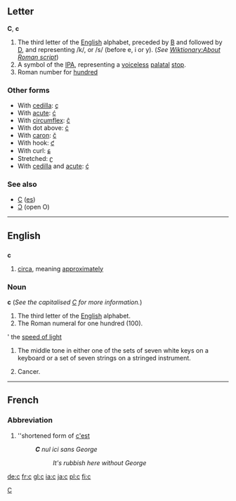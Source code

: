 {{see|C}}
==Letter==
'''C''', '''c'''

#The third letter of the [[English]] alphabet, preceded by [[B]] and followed by [[D]], and representing /k/, or /s/ (before e, i or y). (''See [[Wiktionary:About Roman script]]'')
#A symbol of the [[IPA]], representing a [[voiceless]] [[palatal]] [[stop]].
#Roman number for [[hundred]] 

===Other forms===
*With [[cedilla]]: [[ç]]
*With [[acute]]: [[ć]]
*With [[circumflex]]: [[ĉ]]
*With dot above: [[ċ]]
*With [[caron]]: [[č]]
*With hook: [[ƈ]]
*With curl: [[ɕ]]
*Stretched: [[ʗ]]
*With [[cedilla]] and [[acute]]: [[ḉ]]

===See also===
*[[С]] ([[es]])
*[[Ɔ]] (open O)
[[Category:Latin letters|C]]

----

==English==

==={{abbreviation}}===
'''c'''

# [[circa]], meaning [[approximately]]

===Noun===
'''c''' (''See the capitalised [[C]] for more information.'')
<!--Note - do not add symbols here.  Add them to the "Symbol" section.-->

#The third letter of the [[English]] alphabet.
#The Roman numeral for one hundred (100).
'{{pgysics}} the [[speed of light]]
#The middle tone in either one of the sets of seven white keys on a keyboard or a set of seven strings on a stringed instrument.
#{{informal}} Cancer.

<!--#Big blue wobbly thing mermaids live in.  --- Umm, no that is sea... -- [[User:Emperorbma|Emperorbma]] 20:34, 13 Nov 2003 (UTC) -->



----

==French==
===Abbreviation===
# {{frtxt}} ''shortened form of [[c'est]]
#:'''''C''' nul ici sans George''
#::''It's rubbish here without George''
[[de:c]]
[[fr:c]]
[[gl:c]]
[[ia:c]]
[[ja:c]]
[[pl:c]]
[[fi:c]]
